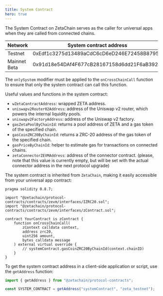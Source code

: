 ```yaml
---
title: System Contract
hero: true
---
```


The System Contract on ZetaChain serves as the caller for universal apps when
they are called from connected chains.

| Network      | System contract address                    |
| ------------ | ------------------------------------------ |
| Testnet      | 0xEdf1c3275d13489aCdC6cD6eD246E72458B8795B |
| Mainnet Beta | 0x91d18e54DAf4F677cB28167158d6dd21F6aB3921 |

The `onlySystem` modifier must be applied to the `onCrossChainCall` function to
ensure that only the system contract can call this function.

Useful values and functions in the system contract:

- `wZetaContractAddress`: wrapped ZETA address.
- `uniswapv2Router02Address`: address of the Uniswap v2 router, which powers the
  internal liquidity pools.
- `uniswapv2FactoryAddress`: address of the Uniswap v2 factory.
- `gasZetaPoolByChainId`: returns a pool address of ZETA and a gas token of the
  specified chain.
- `gasCoinZRC20ByChainId`: returns a ZRC-20 address of the gas token of the
  specified chain.
- `gasPriceByChainId`: helper to estimate gas for transactions on connected
  chains.
- `zetaConnectorZEVMAddress`: address of the connector contract. (please, note
  that this value is currently empty, but will be set with the actual connector
  address in the next protocol upgrade)

The system contract is inherited from `ZetaChain`, making it easily accessible
from your universal app contract:

```solidity
pragma solidity 0.8.7;

import "@zetachain/protocol-contracts/contracts/zevm/interfaces/IZRC20.sol";
import "@zetachain/protocol-contracts/contracts/zevm/interfaces/zContract.sol";

contract YourContract is zContract {
    function onCrossChainCall(
        zContext calldata context,
        address zrc20,
        uint256 amount,
        bytes calldata message
    ) external virtual override {
        // systemContract.gasCoinZRC20ByChainId(context.chainID)
    }
}
```

To get the system contract address in a client-side application or script, use
the `getAddress` function:

```ts
import { getAddress } from "@zetachain/protocol-contracts";

const SYSTEM_CONTRACT = getAddress("systemContract", "zeta_testnet");
```
